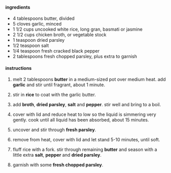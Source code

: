 
#### ingredients

- 4 tablespoons butter, divided
- 5 cloves garlic, minced
- 1 1/2 cups uncooked white rice, long gran, basmati or jasmine
- 2 1/2 cups chicken broth, or vegetable stock
- 1 teaspoon dried parsley
- 1/2 teaspoon salt
- 1/4 teaspoon fresh cracked black pepper
- 2 tablespoons fresh chopped parsley, plus extra to garnish

#### instructions

1. melt 2 tablespoons **butter** in a medium-sized pot over medium heat. add **garlic** and stir until fragrant, about 1 minute.

2. stir in **rice** to coat with the garlic butter.

3. add **broth**, **dried parsley**, **salt** and **pepper**. stir well and bring to a boil.

4. cover with lid and reduce heat to low so the liquid is simmering very gently. cook until all liquid has been absorbed, about 15 minutes.

5. uncover and stir through **fresh parsley**.

6. remove from heat, cover with lid and let stand 5-10 minutes, until soft.

7. fluff rice with a fork. stir through remaining **butter** and season with a little extra **salt**, **pepper** and **dried parsley**.

8. garnish with some **fresh chopped parsley**.
